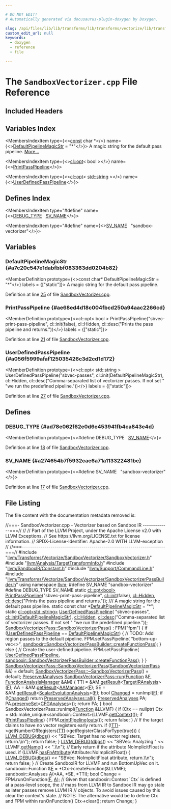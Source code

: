 ```yaml
---

# DO NOT EDIT!
# Automatically generated via docusaurus-plugin-doxygen by Doxygen.

slug: /api/files/lib/lib/transforms/lib/transforms/vectorize/lib/transforms/vectorize/sandboxvectorizer/sandboxvectorizer-cpp
custom_edit_url: null
keywords:
  - doxygen
  - reference
  - file

---
```





# The `SandboxVectorizer.cpp` File Reference

<DoxygenPage pluginConfig={pluginConfig}>



## Included Headers

<IncludesList>
<IncludesListItem
  filePath="llvm/Transforms/Vectorize/SandboxVectorizer/SandboxVectorizer.h"
  permalink="/docs/api/files/include/include/llvm/include/llvm/transforms/include/llvm/transforms/vectorize/include/llvm/transforms/vectorize/sandboxvectorizer/sandboxvectorizer-h"
  isLocal="true" />
<IncludesListItem
  filePath="llvm/Analysis/TargetTransformInfo.h"
  permalink="/docs/api/files/include/include/llvm/include/llvm/analysis/targettransforminfo-h"
  isLocal="true" />
<IncludesListItem
  filePath="llvm/SandboxIR/Constant.h"
  permalink="/docs/api/files/include/include/llvm/include/llvm/sandboxir/constant-h"
  isLocal="true" />
<IncludesListItem
  filePath="llvm/Support/CommandLine.h"
  permalink="/docs/api/files/include/include/llvm/include/llvm/support/commandline-h"
  isLocal="true" />
<IncludesListItem
  filePath="llvm/Transforms/Vectorize/SandboxVectorizer/SandboxVectorizerPassBuilder.h"
  permalink="/docs/api/files/include/include/llvm/include/llvm/transforms/include/llvm/transforms/vectorize/include/llvm/transforms/vectorize/sandboxvectorizer/sandboxvectorizerpassbuilder-h"
  isLocal="true" />
</IncludesList>

## Variables Index

<MembersIndex>

<MembersIndexItem
  type={<><a href="/docs/api/files/lib/lib/target/lib/target/aarch64/aarch64promoteconstant-cpp/#a90f8350fecae261c25be85d38b451bff">const</a> char &#42;</>}
  name={<><a href="#a7c20c547e1dabfbbf083363dd0204b82">DefaultPipelineMagicStr</a> = &quot;&#42;&quot;</>}>
A magic string for the default pass pipeline. <a href="#a7c20c547e1dabfbbf083363dd0204b82">More...</a>
</MembersIndexItem>

<MembersIndexItem
  type={<><a href="/docs/api/classes/llvm/cl/opt">cl::opt</a>&lt; bool &gt;</>}
  name={<><a href="#ae68ed4d18c004fbcd250a94aac2266cd">PrintPassPipeline</a></>}>
</MembersIndexItem>

<MembersIndexItem
  type={<><a href="/docs/api/classes/llvm/cl/opt">cl::opt</a>&lt; <a href="/docs/api/files/include/include/llvm/include/llvm/demangle/itaniumdemangle-h/#ae2b0d0345572d6718e219aa76d1d54edab45cffe084dd3d20d928bee85e7b0f21">std::string</a> &gt;</>}
  name={<><a href="#a056f5999afaf125035426c3d2cd1d172">UserDefinedPassPipeline</a></>}>
</MembersIndexItem>

</MembersIndex>

## Defines Index

<MembersIndex>

<MembersIndexItem
  type="#define"
  name={<><a href="#ad78e062f62e0d6e453941fb4ca843e4d">DEBUG&#95;TYPE</a>&nbsp;&nbsp;&nbsp;<a href="#a274654b7f5932cae6a71a113322481be">SV&#95;NAME</a></>}>
</MembersIndexItem>

<MembersIndexItem
  type="#define"
  name={<><a href="#a274654b7f5932cae6a71a113322481be">SV&#95;NAME</a>&nbsp;&nbsp;&nbsp;&quot;sandbox-vectorizer&quot;</>}>
</MembersIndexItem>

</MembersIndex>


<SectionDefinition>

## Variables

### DefaultPipelineMagicStr {#a7c20c547e1dabfbbf083363dd0204b82}

<MemberDefinition
  prototype={<>const char&#42; DefaultPipelineMagicStr = &quot;&#42;&quot;</>}
  labels = {["static"]}>
A magic string for the default pass pipeline.

Definition at line <a href="#l00025">25</a> of file <a href="/docs/api/files/lib/lib/transforms/lib/transforms/vectorize/lib/transforms/vectorize/sandboxvectorizer/sandboxvectorizer-cpp">SandboxVectorizer.cpp</a>.
</MemberDefinition>

### PrintPassPipeline {#ae68ed4d18c004fbcd250a94aac2266cd}

<MemberDefinition
  prototype={<>cl::opt&lt; bool &gt; PrintPassPipeline(&quot;sbvec-print-pass-pipeline&quot;, cl::init(false), cl::Hidden, cl::desc(&quot;Prints the pass pipeline and returns.&quot;))</>}
  labels = {["static"]}>

Definition at line <a href="#l00021">21</a> of file <a href="/docs/api/files/lib/lib/transforms/lib/transforms/vectorize/lib/transforms/vectorize/sandboxvectorizer/sandboxvectorizer-cpp">SandboxVectorizer.cpp</a>.
</MemberDefinition>

### UserDefinedPassPipeline {#a056f5999afaf125035426c3d2cd1d172}

<MemberDefinition
  prototype={<>cl::opt&lt; std::string &gt; UserDefinedPassPipeline(&quot;sbvec-passes&quot;, cl::init(DefaultPipelineMagicStr), cl::Hidden, cl::desc(&quot;Comma-separated list of vectorizer passes. If not set &quot; &quot;we run the predefined pipeline.&quot;))</>}
  labels = {["static"]}>

Definition at line <a href="#l00027">27</a> of file <a href="/docs/api/files/lib/lib/transforms/lib/transforms/vectorize/lib/transforms/vectorize/sandboxvectorizer/sandboxvectorizer-cpp">SandboxVectorizer.cpp</a>.
</MemberDefinition>

</SectionDefinition>

<SectionDefinition>

## Defines

### DEBUG&#95;TYPE {#ad78e062f62e0d6e453941fb4ca843e4d}

<MemberDefinition
  prototype={<>#define DEBUG&#95;TYPE&nbsp;&nbsp;&nbsp;<a href="#a274654b7f5932cae6a71a113322481be">SV&#95;NAME</a></>}>

Definition at line <a href="#l00018">18</a> of file <a href="/docs/api/files/lib/lib/transforms/lib/transforms/vectorize/lib/transforms/vectorize/sandboxvectorizer/sandboxvectorizer-cpp">SandboxVectorizer.cpp</a>.
</MemberDefinition>

### SV&#95;NAME {#a274654b7f5932cae6a71a113322481be}

<MemberDefinition
  prototype={<>#define SV&#95;NAME&nbsp;&nbsp;&nbsp;&quot;sandbox-vectorizer&quot;</>}>

Definition at line <a href="#l00017">17</a> of file <a href="/docs/api/files/lib/lib/transforms/lib/transforms/vectorize/lib/transforms/vectorize/sandboxvectorizer/sandboxvectorizer-cpp">SandboxVectorizer.cpp</a>.
</MemberDefinition>

</SectionDefinition>

## File Listing

The file content with the documentation metadata removed is:

<ProgramListing>

<Link id="l00001" /><CodeLine lineNumber="1"><Highlight kind="comment">//===- SandboxVectorizer.cpp - Vectorizer based on Sandbox IR -------------===//</Highlight><Highlight kind="normal"></Highlight></CodeLine>
<Link id="l00002" /><CodeLine lineNumber="2"><Highlight kind="normal"></Highlight><Highlight kind="comment">//</Highlight><Highlight kind="normal"></Highlight></CodeLine>
<Link id="l00003" /><CodeLine lineNumber="3"><Highlight kind="normal"></Highlight><Highlight kind="comment">// Part of the LLVM Project, under the Apache License v2.0 with LLVM Exceptions.</Highlight><Highlight kind="normal"></Highlight></CodeLine>
<Link id="l00004" /><CodeLine lineNumber="4"><Highlight kind="normal"></Highlight><Highlight kind="comment">// See https://llvm.org/LICENSE.txt for license information.</Highlight><Highlight kind="normal"></Highlight></CodeLine>
<Link id="l00005" /><CodeLine lineNumber="5"><Highlight kind="normal"></Highlight><Highlight kind="comment">// SPDX-License-Identifier: Apache-2.0 WITH LLVM-exception</Highlight><Highlight kind="normal"></Highlight></CodeLine>
<Link id="l00006" /><CodeLine lineNumber="6"><Highlight kind="normal"></Highlight><Highlight kind="comment">//</Highlight><Highlight kind="normal"></Highlight></CodeLine>
<Link id="l00007" /><CodeLine lineNumber="7"><Highlight kind="normal"></Highlight><Highlight kind="comment">//===----------------------------------------------------------------------===//</Highlight><Highlight kind="normal"></Highlight></CodeLine>
<Link id="l00008" /><CodeLine lineNumber="8"><Highlight kind="normal"></Highlight></CodeLine>
<Link id="l00009" /><CodeLine lineNumber="9"><Highlight kind="normal"></Highlight><Highlight kind="preprocessor">#include &quot;<a href="/docs/api/files/include/include/llvm/include/llvm/transforms/include/llvm/transforms/vectorize/include/llvm/transforms/vectorize/sandboxvectorizer/sandboxvectorizer-h">llvm/Transforms/Vectorize/SandboxVectorizer/SandboxVectorizer.h</a>&quot;</Highlight><Highlight kind="normal"></Highlight></CodeLine>
<Link id="l00010" /><CodeLine lineNumber="10"><Highlight kind="normal"></Highlight><Highlight kind="preprocessor">#include &quot;<a href="/docs/api/files/include/include/llvm/include/llvm/analysis/targettransforminfo-h">llvm/Analysis/TargetTransformInfo.h</a>&quot;</Highlight><Highlight kind="normal"></Highlight></CodeLine>
<Link id="l00011" /><CodeLine lineNumber="11"><Highlight kind="normal"></Highlight><Highlight kind="preprocessor">#include &quot;<a href="/docs/api/files/include/include/llvm/include/llvm/sandboxir/constant-h">llvm/SandboxIR/Constant.h</a>&quot;</Highlight><Highlight kind="normal"></Highlight></CodeLine>
<Link id="l00012" /><CodeLine lineNumber="12"><Highlight kind="normal"></Highlight><Highlight kind="preprocessor">#include &quot;<a href="/docs/api/files/include/include/llvm/include/llvm/support/commandline-h">llvm/Support/CommandLine.h</a>&quot;</Highlight><Highlight kind="normal"></Highlight></CodeLine>
<Link id="l00013" /><CodeLine lineNumber="13"><Highlight kind="normal"></Highlight><Highlight kind="preprocessor">#include &quot;<a href="/docs/api/files/include/include/llvm/include/llvm/transforms/include/llvm/transforms/vectorize/include/llvm/transforms/vectorize/sandboxvectorizer/sandboxvectorizerpassbuilder-h">llvm/Transforms/Vectorize/SandboxVectorizer/SandboxVectorizerPassBuilder.h</a>&quot;</Highlight><Highlight kind="normal"></Highlight></CodeLine>
<Link id="l00014" /><CodeLine lineNumber="14"><Highlight kind="normal"></Highlight></CodeLine>
<Link id="l00015" /><CodeLine lineNumber="15"><Highlight kind="normal"></Highlight><Highlight kind="keyword">using namespace </Highlight><Highlight kind="normal"><a href="/docs/api/namespaces/llvm">llvm</a>;</Highlight></CodeLine>
<Link id="l00016" /><CodeLine lineNumber="16"><Highlight kind="normal"></Highlight></CodeLine>
<Link id="l00017" /><CodeLine lineNumber="17" lineLink="#a274654b7f5932cae6a71a113322481be"><Highlight kind="normal"></Highlight><Highlight kind="preprocessor">#define SV&#95;NAME &quot;sandbox-vectorizer&quot;</Highlight><Highlight kind="normal"></Highlight></CodeLine>
<Link id="l00018" /><CodeLine lineNumber="18" lineLink="#ad78e062f62e0d6e453941fb4ca843e4d"><Highlight kind="normal"></Highlight><Highlight kind="preprocessor">#define DEBUG&#95;TYPE SV&#95;NAME</Highlight><Highlight kind="normal"></Highlight></CodeLine>
<Link id="l00019" /><CodeLine lineNumber="19"><Highlight kind="normal"></Highlight></CodeLine>
<Link id="l00020" /><CodeLine lineNumber="20"><Highlight kind="normal"></Highlight><Highlight kind="keyword">static</Highlight><Highlight kind="normal"> <a href="/docs/api/classes/llvm/cl/opt">cl::opt&lt;bool&gt;</a></Highlight></CodeLine>
<Link id="l00021" /><CodeLine lineNumber="21" lineLink="#ae68ed4d18c004fbcd250a94aac2266cd"><Highlight kind="normal">    <a href="#ae68ed4d18c004fbcd250a94aac2266cd">PrintPassPipeline</a>(</Highlight><Highlight kind="stringliteral">&quot;sbvec-print-pass-pipeline&quot;</Highlight><Highlight kind="normal">, <a href="/docs/api/namespaces/llvm/cl/#ac12e6a8f3a1b511f0dee2ed6de0ae806">cl::init</a>(</Highlight><Highlight kind="keyword">false</Highlight><Highlight kind="normal">), <a href="/docs/api/namespaces/llvm/cl/#a68075925a54790e71ca790e1d4f21a40a263ac008d8d31f13ce460395fc4cf7e6">cl::Hidden</a>,</Highlight></CodeLine>
<Link id="l00022" /><CodeLine lineNumber="22"><Highlight kind="normal">                      <a href="/docs/api/structs/llvm/cl/desc">cl::desc</a>(</Highlight><Highlight kind="stringliteral">&quot;Prints the pass pipeline and returns.&quot;</Highlight><Highlight kind="normal">));</Highlight></CodeLine>
<Link id="l00023" /><CodeLine lineNumber="23"><Highlight kind="normal"></Highlight><Highlight kind="comment"></Highlight></CodeLine>
<Link id="l00024" /><CodeLine lineNumber="24"><Highlight kind="comment">/// A magic string for the default pass pipeline.</Highlight><Highlight kind="normal"></Highlight></CodeLine>
<Link id="l00025" /><CodeLine lineNumber="25" lineLink="#a7c20c547e1dabfbbf083363dd0204b82"><Highlight kind="normal"></Highlight><Highlight kind="keyword">static</Highlight><Highlight kind="normal"> </Highlight><Highlight kind="keyword">const</Highlight><Highlight kind="normal"> </Highlight><Highlight kind="keywordtype">char</Highlight><Highlight kind="normal"> &#42;<a href="#a7c20c547e1dabfbbf083363dd0204b82">DefaultPipelineMagicStr</a> = </Highlight><Highlight kind="stringliteral">&quot;&#42;&quot;</Highlight><Highlight kind="normal">;</Highlight></CodeLine>
<Link id="l00026" /><CodeLine lineNumber="26"><Highlight kind="normal"></Highlight></CodeLine>
<Link id="l00027" /><CodeLine lineNumber="27" lineLink="#a056f5999afaf125035426c3d2cd1d172"><Highlight kind="normal"></Highlight><Highlight kind="keyword">static</Highlight><Highlight kind="normal"> <a href="/docs/api/classes/llvm/cl/opt">cl::opt&lt;std::string&gt;</a> <a href="#a056f5999afaf125035426c3d2cd1d172">UserDefinedPassPipeline</a>(</Highlight></CodeLine>
<Link id="l00028" /><CodeLine lineNumber="28"><Highlight kind="normal">    </Highlight><Highlight kind="stringliteral">&quot;sbvec-passes&quot;</Highlight><Highlight kind="normal">, <a href="/docs/api/namespaces/llvm/cl/#ac12e6a8f3a1b511f0dee2ed6de0ae806">cl::init</a>(<a href="#a7c20c547e1dabfbbf083363dd0204b82">DefaultPipelineMagicStr</a>), <a href="/docs/api/namespaces/llvm/cl/#a68075925a54790e71ca790e1d4f21a40a263ac008d8d31f13ce460395fc4cf7e6">cl::Hidden</a>,</Highlight></CodeLine>
<Link id="l00029" /><CodeLine lineNumber="29"><Highlight kind="normal">    <a href="/docs/api/structs/llvm/cl/desc">cl::desc</a>(</Highlight><Highlight kind="stringliteral">&quot;Comma-separated list of vectorizer passes. If not set &quot;</Highlight><Highlight kind="normal"></Highlight></CodeLine>
<Link id="l00030" /><CodeLine lineNumber="30"><Highlight kind="normal">             </Highlight><Highlight kind="stringliteral">&quot;we run the predefined pipeline.&quot;</Highlight><Highlight kind="normal">));</Highlight></CodeLine>
<Link id="l00031" /><CodeLine lineNumber="31"><Highlight kind="normal"></Highlight></CodeLine>
<Link id="l00032" /><CodeLine lineNumber="32" lineLink="/docs/api/classes/llvm/sandboxvectorizerpass/#ae97d039e6b45730ff7a132e723b925e1"><Highlight kind="normal"><a href="/docs/api/classes/llvm/sandboxvectorizerpass/#ae97d039e6b45730ff7a132e723b925e1">SandboxVectorizerPass::SandboxVectorizerPass</a>() : FPM(</Highlight><Highlight kind="stringliteral">&quot;fpm&quot;</Highlight><Highlight kind="normal">) &#123;</Highlight></CodeLine>
<Link id="l00033" /><CodeLine lineNumber="33"><Highlight kind="normal">  </Highlight><Highlight kind="keywordflow">if</Highlight><Highlight kind="normal"> (<a href="#a056f5999afaf125035426c3d2cd1d172">UserDefinedPassPipeline</a> == <a href="#a7c20c547e1dabfbbf083363dd0204b82">DefaultPipelineMagicStr</a>) &#123;</Highlight></CodeLine>
<Link id="l00034" /><CodeLine lineNumber="34"><Highlight kind="normal">    </Highlight><Highlight kind="comment">// TODO: Add region passes to the default pipeline.</Highlight><Highlight kind="normal"></Highlight></CodeLine>
<Link id="l00035" /><CodeLine lineNumber="35"><Highlight kind="normal">    FPM.setPassPipeline(</Highlight></CodeLine>
<Link id="l00036" /><CodeLine lineNumber="36"><Highlight kind="normal">        </Highlight><Highlight kind="stringliteral">&quot;bottom-up-vec&lt;&gt;&quot;</Highlight><Highlight kind="normal">,</Highlight></CodeLine>
<Link id="l00037" /><CodeLine lineNumber="37"><Highlight kind="normal">        <a href="/docs/api/classes/llvm/sandboxir/sandboxvectorizerpassbuilder/#a96d6b1f7d833da13be8ad18203510c17">sandboxir::SandboxVectorizerPassBuilder::createFunctionPass</a>);</Highlight></CodeLine>
<Link id="l00038" /><CodeLine lineNumber="38"><Highlight kind="normal">  &#125; </Highlight><Highlight kind="keywordflow">else</Highlight><Highlight kind="normal"> &#123;</Highlight></CodeLine>
<Link id="l00039" /><CodeLine lineNumber="39"><Highlight kind="normal">    </Highlight><Highlight kind="comment">// Create the user-defined pipeline.</Highlight><Highlight kind="normal"></Highlight></CodeLine>
<Link id="l00040" /><CodeLine lineNumber="40"><Highlight kind="normal">    FPM.setPassPipeline(</Highlight></CodeLine>
<Link id="l00041" /><CodeLine lineNumber="41"><Highlight kind="normal">        <a href="#a056f5999afaf125035426c3d2cd1d172">UserDefinedPassPipeline</a>,</Highlight></CodeLine>
<Link id="l00042" /><CodeLine lineNumber="42"><Highlight kind="normal">        <a href="/docs/api/classes/llvm/sandboxir/sandboxvectorizerpassbuilder/#a96d6b1f7d833da13be8ad18203510c17">sandboxir::SandboxVectorizerPassBuilder::createFunctionPass</a>);</Highlight></CodeLine>
<Link id="l00043" /><CodeLine lineNumber="43"><Highlight kind="normal">  &#125;</Highlight></CodeLine>
<Link id="l00044" /><CodeLine lineNumber="44"><Highlight kind="normal">&#125;</Highlight></CodeLine>
<Link id="l00045" /><CodeLine lineNumber="45"><Highlight kind="normal"></Highlight></CodeLine>
<Link id="l00046" /><CodeLine lineNumber="46"><Highlight kind="normal"><a href="/docs/api/classes/llvm/sandboxvectorizerpass/#ae97d039e6b45730ff7a132e723b925e1">SandboxVectorizerPass::SandboxVectorizerPass</a>(<a href="/docs/api/classes/llvm/sandboxvectorizerpass">SandboxVectorizerPass</a> &amp;&amp;) =</Highlight></CodeLine>
<Link id="l00047" /><CodeLine lineNumber="47"><Highlight kind="normal">    </Highlight><Highlight kind="keywordflow">default</Highlight><Highlight kind="normal">;</Highlight></CodeLine>
<Link id="l00048" /><CodeLine lineNumber="48"><Highlight kind="normal"></Highlight></CodeLine>
<Link id="l00049" /><CodeLine lineNumber="49"><Highlight kind="normal"><a href="/docs/api/classes/llvm/sandboxvectorizerpass/#a3ec8f1ea859ce326207d841b5a418e17">SandboxVectorizerPass::~SandboxVectorizerPass</a>() = </Highlight><Highlight kind="keywordflow">default</Highlight><Highlight kind="normal">;</Highlight></CodeLine>
<Link id="l00050" /><CodeLine lineNumber="50"><Highlight kind="normal"></Highlight></CodeLine>
<Link id="l00051" /><CodeLine lineNumber="51" lineLink="/docs/api/classes/llvm/sandboxvectorizerpass/#a551ef06f642e5ab4d0e22806eb5bb4ac"><Highlight kind="normal"><a href="/docs/api/classes/llvm/preservedanalyses">PreservedAnalyses</a> <a href="/docs/api/classes/llvm/sandboxvectorizerpass/#a551ef06f642e5ab4d0e22806eb5bb4ac">SandboxVectorizerPass::run</a>(<a href="/docs/api/classes/llvm/function">Function</a> &amp;<a href="/docs/api/files/lib/lib/support/md5-cpp/#a96d73bbd7af15cb1fc38c3f4a3bd82e9">F</a>,</Highlight></CodeLine>
<Link id="l00052" /><CodeLine lineNumber="52"><Highlight kind="normal">                                             <a href="/docs/api/namespaces/llvm/#adce09a5a0de0e3177eb00e932734af2f">FunctionAnalysisManager</a> &amp;AM) &#123;</Highlight></CodeLine>
<Link id="l00053" /><CodeLine lineNumber="53"><Highlight kind="normal">  TTI = &amp;AM.<a href="/docs/api/classes/llvm/analysismanager/#aaab1fad63e4f3b8679469720a873fedd">getResult</a>&lt;<a href="/docs/api/classes/llvm/targetiranalysis">TargetIRAnalysis</a>&gt;(<a href="/docs/api/files/lib/lib/support/md5-cpp/#a96d73bbd7af15cb1fc38c3f4a3bd82e9">F</a>);</Highlight></CodeLine>
<Link id="l00054" /><CodeLine lineNumber="54"><Highlight kind="normal">  AA = &amp;AM.<a href="/docs/api/classes/llvm/analysismanager/#aaab1fad63e4f3b8679469720a873fedd">getResult</a>&lt;<a href="/docs/api/classes/llvm/aamanager">AAManager</a>&gt;(<a href="/docs/api/files/lib/lib/support/md5-cpp/#a96d73bbd7af15cb1fc38c3f4a3bd82e9">F</a>);</Highlight></CodeLine>
<Link id="l00055" /><CodeLine lineNumber="55"><Highlight kind="normal">  SE = &amp;AM.<a href="/docs/api/classes/llvm/analysismanager/#aaab1fad63e4f3b8679469720a873fedd">getResult</a>&lt;<a href="/docs/api/classes/llvm/scalarevolutionanalysis">ScalarEvolutionAnalysis</a>&gt;(<a href="/docs/api/files/lib/lib/support/md5-cpp/#a96d73bbd7af15cb1fc38c3f4a3bd82e9">F</a>);</Highlight></CodeLine>
<Link id="l00056" /><CodeLine lineNumber="56"><Highlight kind="normal"></Highlight></CodeLine>
<Link id="l00057" /><CodeLine lineNumber="57"><Highlight kind="normal">  </Highlight><Highlight kind="keywordtype">bool</Highlight><Highlight kind="normal"> <a href="/docs/api/groups/arcopt/#gaa57b1a4e6a1c79233913139635169cf1">Changed</a> = runImpl(<a href="/docs/api/files/lib/lib/support/md5-cpp/#a96d73bbd7af15cb1fc38c3f4a3bd82e9">F</a>);</Highlight></CodeLine>
<Link id="l00058" /><CodeLine lineNumber="58"><Highlight kind="normal">  </Highlight><Highlight kind="keywordflow">if</Highlight><Highlight kind="normal"> (!<a href="/docs/api/groups/arcopt/#gaa57b1a4e6a1c79233913139635169cf1">Changed</a>)</Highlight></CodeLine>
<Link id="l00059" /><CodeLine lineNumber="59"><Highlight kind="normal">    </Highlight><Highlight kind="keywordflow">return</Highlight><Highlight kind="normal"> <a href="/docs/api/classes/llvm/preservedanalyses/#a1258a1ff55557c27684010ebd7283712">PreservedAnalyses::all</a>();</Highlight></CodeLine>
<Link id="l00060" /><CodeLine lineNumber="60"><Highlight kind="normal"></Highlight></CodeLine>
<Link id="l00061" /><CodeLine lineNumber="61"><Highlight kind="normal">  <a href="/docs/api/classes/llvm/preservedanalyses">PreservedAnalyses</a> PA;</Highlight></CodeLine>
<Link id="l00062" /><CodeLine lineNumber="62"><Highlight kind="normal">  PA.<a href="/docs/api/classes/llvm/preservedanalyses/#a937c42f77e161349ce0f999e448c7027">preserveSet</a>&lt;<a href="/docs/api/classes/llvm/cfganalyses">CFGAnalyses</a>&gt;();</Highlight></CodeLine>
<Link id="l00063" /><CodeLine lineNumber="63"><Highlight kind="normal">  </Highlight><Highlight kind="keywordflow">return</Highlight><Highlight kind="normal"> PA;</Highlight></CodeLine>
<Link id="l00064" /><CodeLine lineNumber="64"><Highlight kind="normal">&#125;</Highlight></CodeLine>
<Link id="l00065" /><CodeLine lineNumber="65"><Highlight kind="normal"></Highlight></CodeLine>
<Link id="l00066" /><CodeLine lineNumber="66"><Highlight kind="normal"></Highlight><Highlight kind="keywordtype">bool</Highlight><Highlight kind="normal"> SandboxVectorizerPass::runImpl(<a href="/docs/api/classes/llvm/function">Function</a> &amp;LLVMF) &#123;</Highlight></CodeLine>
<Link id="l00067" /><CodeLine lineNumber="67"><Highlight kind="normal">  </Highlight><Highlight kind="keywordflow">if</Highlight><Highlight kind="normal"> (Ctx == </Highlight><Highlight kind="keyword">nullptr</Highlight><Highlight kind="normal">)</Highlight></CodeLine>
<Link id="l00068" /><CodeLine lineNumber="68"><Highlight kind="normal">    Ctx = std::make&#95;unique&lt;sandboxir::Context&gt;(LLVMF.<a href="/docs/api/classes/llvm/function/#a9fffac2512fe651f0d5e37e27f5bd51c">getContext</a>());</Highlight></CodeLine>
<Link id="l00069" /><CodeLine lineNumber="69"><Highlight kind="normal"></Highlight></CodeLine>
<Link id="l00070" /><CodeLine lineNumber="70"><Highlight kind="normal">  </Highlight><Highlight kind="keywordflow">if</Highlight><Highlight kind="normal"> (<a href="#ae68ed4d18c004fbcd250a94aac2266cd">PrintPassPipeline</a>) &#123;</Highlight></CodeLine>
<Link id="l00071" /><CodeLine lineNumber="71"><Highlight kind="normal">    FPM.<a href="/docs/api/classes/llvm/sandboxir/passmanager/#a14ca239a766dfe1029be1c5838a13ffb">printPipeline</a>(<a href="/docs/api/namespaces/llvm/#a2d79a00fa7c56f57b87f2fe2a3f118c7">outs</a>());</Highlight></CodeLine>
<Link id="l00072" /><CodeLine lineNumber="72"><Highlight kind="normal">    </Highlight><Highlight kind="keywordflow">return</Highlight><Highlight kind="normal"> </Highlight><Highlight kind="keyword">false</Highlight><Highlight kind="normal">;</Highlight></CodeLine>
<Link id="l00073" /><CodeLine lineNumber="73"><Highlight kind="normal">  &#125;</Highlight></CodeLine>
<Link id="l00074" /><CodeLine lineNumber="74"><Highlight kind="normal"></Highlight></CodeLine>
<Link id="l00075" /><CodeLine lineNumber="75"><Highlight kind="normal">  </Highlight><Highlight kind="comment">// If the target claims to have no vector registers early return.</Highlight><Highlight kind="normal"></Highlight></CodeLine>
<Link id="l00076" /><CodeLine lineNumber="76"><Highlight kind="normal">  </Highlight><Highlight kind="keywordflow">if</Highlight><Highlight kind="normal"> (!<a href="/docs/api/namespaces/llvm/#aa0d69e81725c10fa5407f0bf34462068">TTI</a>-&gt;getNumberOfRegisters(<a href="/docs/api/namespaces/llvm/#aa0d69e81725c10fa5407f0bf34462068">TTI</a>-&gt;getRegisterClassForType(</Highlight><Highlight kind="keyword">true</Highlight><Highlight kind="normal">))) &#123;</Highlight></CodeLine>
<Link id="l00077" /><CodeLine lineNumber="77"><Highlight kind="normal">    <a href="/docs/api/files/include/include/llvm/include/llvm/support/debug-h/#a196897517069dda1bdb549e24468f7d7">LLVM&#95;DEBUG</a>(<a href="/docs/api/namespaces/llvm/#a7c46c742c31be54870e2038048e6b391">dbgs</a>() &lt;&lt; </Highlight><Highlight kind="stringliteral">&quot;SBVec: Target has no vector registers, return.\\n&quot;</Highlight><Highlight kind="normal">);</Highlight></CodeLine>
<Link id="l00078" /><CodeLine lineNumber="78"><Highlight kind="normal">    </Highlight><Highlight kind="keywordflow">return</Highlight><Highlight kind="normal"> </Highlight><Highlight kind="keyword">false</Highlight><Highlight kind="normal">;</Highlight></CodeLine>
<Link id="l00079" /><CodeLine lineNumber="79"><Highlight kind="normal">  &#125;</Highlight></CodeLine>
<Link id="l00080" /><CodeLine lineNumber="80"><Highlight kind="normal">  <a href="/docs/api/files/include/include/llvm/include/llvm/support/debug-h/#a196897517069dda1bdb549e24468f7d7">LLVM&#95;DEBUG</a>(<a href="/docs/api/namespaces/llvm/#a7c46c742c31be54870e2038048e6b391">dbgs</a>() &lt;&lt; </Highlight><Highlight kind="stringliteral">&quot;SBVec: Analyzing &quot;</Highlight><Highlight kind="normal"> &lt;&lt; LLVMF.<a href="/docs/api/classes/llvm/value/#adb5c319f5905c1d3ca9eb5df546388c5">getName</a>() &lt;&lt; </Highlight><Highlight kind="stringliteral">&quot;.\\n&quot;</Highlight><Highlight kind="normal">);</Highlight></CodeLine>
<Link id="l00081" /><CodeLine lineNumber="81"><Highlight kind="normal">  </Highlight><Highlight kind="comment">// Early return if the attribute NoImplicitFloat is used.</Highlight><Highlight kind="normal"></Highlight></CodeLine>
<Link id="l00082" /><CodeLine lineNumber="82"><Highlight kind="normal">  </Highlight><Highlight kind="keywordflow">if</Highlight><Highlight kind="normal"> (LLVMF.<a href="/docs/api/classes/llvm/function/#afb28a4deafe2954b0534cc6399ce518b">hasFnAttribute</a>(Attribute::NoImplicitFloat)) &#123;</Highlight></CodeLine>
<Link id="l00083" /><CodeLine lineNumber="83"><Highlight kind="normal">    <a href="/docs/api/files/include/include/llvm/include/llvm/support/debug-h/#a196897517069dda1bdb549e24468f7d7">LLVM&#95;DEBUG</a>(<a href="/docs/api/namespaces/llvm/#a7c46c742c31be54870e2038048e6b391">dbgs</a>() &lt;&lt; </Highlight><Highlight kind="stringliteral">&quot;SBVec: NoImplicitFloat attribute, return.\\n&quot;</Highlight><Highlight kind="normal">);</Highlight></CodeLine>
<Link id="l00084" /><CodeLine lineNumber="84"><Highlight kind="normal">    </Highlight><Highlight kind="keywordflow">return</Highlight><Highlight kind="normal"> </Highlight><Highlight kind="keyword">false</Highlight><Highlight kind="normal">;</Highlight></CodeLine>
<Link id="l00085" /><CodeLine lineNumber="85"><Highlight kind="normal">  &#125;</Highlight></CodeLine>
<Link id="l00086" /><CodeLine lineNumber="86"><Highlight kind="normal"></Highlight></CodeLine>
<Link id="l00087" /><CodeLine lineNumber="87"><Highlight kind="normal">  </Highlight><Highlight kind="comment">// Create SandboxIR for LLVMF and run BottomUpVec on it.</Highlight><Highlight kind="normal"></Highlight></CodeLine>
<Link id="l00088" /><CodeLine lineNumber="88"><Highlight kind="normal">  sandboxir::Function &amp;<a href="/docs/api/files/lib/lib/support/md5-cpp/#a96d73bbd7af15cb1fc38c3f4a3bd82e9">F</a> = &#42;Ctx-&gt;createFunction(&amp;LLVMF);</Highlight></CodeLine>
<Link id="l00089" /><CodeLine lineNumber="89"><Highlight kind="normal">  sandboxir::Analyses <a href="/docs/api/files/lib/lib/ir/builtingcs-cpp/#a2e38c85003a042421cde1647632d0b72">A</a>(&#42;AA, &#42;SE, &#42;TTI);</Highlight></CodeLine>
<Link id="l00090" /><CodeLine lineNumber="90"><Highlight kind="normal">  </Highlight><Highlight kind="keywordtype">bool</Highlight><Highlight kind="normal"> Change = FPM.runOnFunction(<a href="/docs/api/files/lib/lib/support/md5-cpp/#a96d73bbd7af15cb1fc38c3f4a3bd82e9">F</a>, <a href="/docs/api/files/lib/lib/ir/builtingcs-cpp/#a2e38c85003a042421cde1647632d0b72">A</a>);</Highlight></CodeLine>
<Link id="l00091" /><CodeLine lineNumber="91"><Highlight kind="normal">  </Highlight><Highlight kind="comment">// Given that sandboxir::Context &#96;Ctx&#96; is defined at a pass-level scope, the</Highlight><Highlight kind="normal"></Highlight></CodeLine>
<Link id="l00092" /><CodeLine lineNumber="92"><Highlight kind="normal">  </Highlight><Highlight kind="comment">// maps from LLVM IR to Sandbox IR may go stale as later passes remove LLVM IR</Highlight><Highlight kind="normal"></Highlight></CodeLine>
<Link id="l00093" /><CodeLine lineNumber="93"><Highlight kind="normal">  </Highlight><Highlight kind="comment">// objects. To avoid issues caused by this clear the context&#39;s state.</Highlight><Highlight kind="normal"></Highlight></CodeLine>
<Link id="l00094" /><CodeLine lineNumber="94"><Highlight kind="normal">  </Highlight><Highlight kind="comment">// NOTE: The alternative would be to define Ctx and FPM within runOnFunction()</Highlight><Highlight kind="normal"></Highlight></CodeLine>
<Link id="l00095" /><CodeLine lineNumber="95"><Highlight kind="normal">  Ctx-&gt;clear();</Highlight></CodeLine>
<Link id="l00096" /><CodeLine lineNumber="96"><Highlight kind="normal">  </Highlight><Highlight kind="keywordflow">return</Highlight><Highlight kind="normal"> Change;</Highlight></CodeLine>
<Link id="l00097" /><CodeLine lineNumber="97"><Highlight kind="normal">&#125;</Highlight></CodeLine>

</ProgramListing>

</DoxygenPage>
